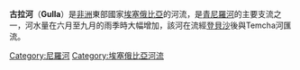 '''古拉河'''（'''Gulla'''）是[[非洲|非洲]]東部國家[[埃塞俄比亞|埃塞俄比亞]]的河流，是[[青尼羅河|青尼羅河]]的主要支流之一，河水量在六月至九月的雨季時大幅增加，該河在流經[[登貝沙|登貝沙]]後與Temcha河匯流。

{{Ethiopia-stub}}
{{DEFAULTSORT:Gulla}}
[[Category:尼羅河|Category:尼羅河]]
[[Category:埃塞俄比亞河流|Category:埃塞俄比亞河流]]